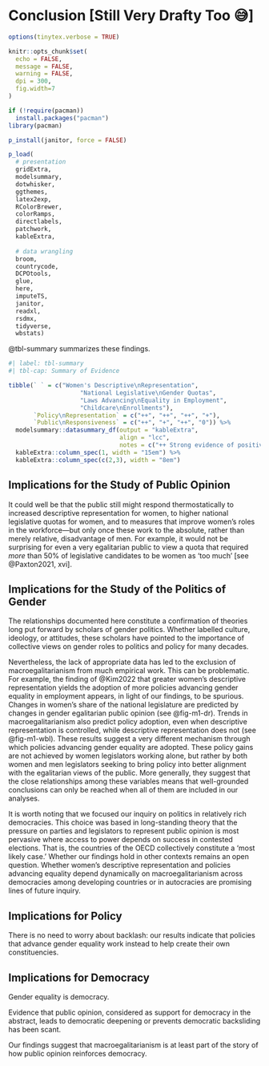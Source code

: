 # Conclusion [Still Very Drafty Too 😅]

```r
options(tinytex.verbose = TRUE)

knitr::opts_chunk$set(
  echo = FALSE,
  message = FALSE,
  warning = FALSE,
  dpi = 300,
  fig.width=7
)

if (!require(pacman))
  install.packages("pacman")
library(pacman)

p_install(janitor, force = FALSE)

p_load(
  # presentation
  gridExtra,
  modelsummary,
  dotwhisker,
  ggthemes,
  latex2exp,
  RColorBrewer,
  colorRamps,
  directlabels,
  patchwork,
  kableExtra,
  
  # data wrangling
  broom,
  countrycode,
  DCPOtools,
  glue,
  here,
  imputeTS,
  janitor,
  readxl,
  rsdmx,
  tidyverse,
  wbstats)
```



@tbl-summary summarizes these findings.

```r
#| label: tbl-summary
#| tbl-cap: Summary of Evidence

tibble(` ` = c("Women's Descriptive\nRepresentation",
                    "National Legislative\nGender Quotas",
                    "Laws Advancing\nEquality in Employment",
                    "Childcare\nEnrollments"),
       `Policy\nRepresentation` = c("++", "++", "++", "+"),
       `Public\nResponsiveness` = c("++", "+", "++", "0")) %>% 
  modelsummary::datasummary_df(output = "kableExtra",
                               align = "lcc",
                               notes = c("++ Strong evidence of positive relationship; + some evidence of positive relationship;", "0 no evidence of relationship; — some evidence of negative relationship; — — strong", "evidence of negative relationship.")) %>% 
  kableExtra::column_spec(1, width = "15em") %>%
  kableExtra::column_spec(c(2,3), width = "8em")
```

\pagebreak
## Implications for the Study of Public Opinion




It could well be that the public still might respond thermostatically to increased descriptive representation for women, to higher national legislative quotas for women, and to measures that improve women's roles in the workforce---but only once these work to the absolute, rather than merely relative, disadvantage of men.
For example, it would not be surprising for even a very egalitarian public to view a quota that required _more_ than 50% of legislative candidates to be women as 'too much' [see @Paxton2021, xvi].

## Implications for the Study of the Politics of Gender

The relationships documented here constitute a confirmation of theories long put forward by scholars of gender politics.
Whether labelled culture, ideology, or attitudes, these scholars have pointed to the importance of collective views on gender roles to politics and policy for many decades.

Nevertheless, the lack of appropriate data has led to the exclusion of macroegalitarianism from much empirical work.
This can be problematic.
For example, the finding of @Kim2022 that greater women's descriptive representation yields the adoption of more policies advancing gender equality in employment appears, in light of our findings, to be spurious.
Changes in women's share of the national legislature are predicted by changes in gender egalitarian public opinion (see @fig-m1-dr).
Trends in macroegalitarianism also predict policy adoption, even when descriptive representation is controlled, while descriptive representation does not (see @fig-m1-wbl).
These results suggest a very different mechanism through which policies advancing gender equality are adopted.
These policy gains are not achieved by women legislators working alone, but rather by both women and men legislators seeking to bring policy into better alignment with the egalitarian views of the public.
More generally, they suggest that the close relationships among these variables means that well-grounded conclusions can only be reached when all of them are included in our analyses.

It is worth noting that we focused our inquiry on politics in relatively rich democracies.
This choice was based in long-standing theory that the pressure on parties and legislators to represent public opinion is most pervasive where access to power depends on success in contested elections.
That is, the countries of the OECD collectively constitute a 'most likely case.'
Whether our findings hold in other contexts remains an open question.
Whether women's descriptive representation and policies advancing equality depend dynamically on macroegalitarianism across democracies among developing countries or in autocracies are promising lines of future inquiry.


## Implications for Policy

There is no need to worry about backlash: our results indicate that policies that advance gender equality work instead to help create their own constituencies.


## Implications for Democracy

Gender equality is democracy.

Evidence that public opinion, considered as support for democracy in the abstract, leads to democratic deepening or prevents democratic backsliding has been scant.

Our findings suggest that macroegalitarianism is at least part of the story of how public opinion reinforces democracy.

<!-- Combining recognition that gender equality is democracy (e.g., Krook2022 in APSA-CP; @Piscopo2024 (which also cites Archenti and Tula 2017; Palma 2021)) with debates on how public opinion affects democracy (Claassen and DCPO) yields the understanding that public gender egalitarianism is democratic support (see, maybe, Welzel2013) -->